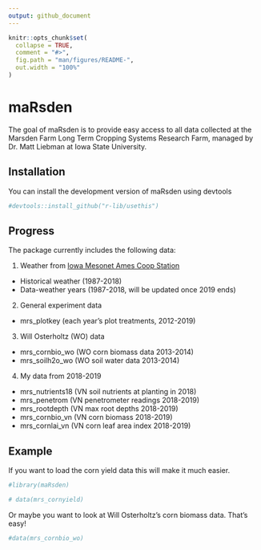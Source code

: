 ```yaml
---
output: github_document
---
```


<!-- README.md is generated from README.Rmd. Please edit that file -->

```r
knitr::opts_chunk$set(
  collapse = TRUE,
  comment = "#>",
  fig.path = "man/figures/README-",
  out.width = "100%"
)
```

# maRsden

<!-- badges: start -->
<!-- badges: end -->

The goal of maRsden is to provide easy access to all data collected at the Marsden Farm Long Term Cropping Systems Research Farm, managed by Dr. Matt Liebman at Iowa State University. 

## Installation

You can install the development version of maRsden using devtools

``` r
#devtools::install_github("r-lib/usethis")
```

## Progress

The package currently includes the following data:

1. Weather from [Iowa Mesonet Ames Coop Station](https://mesonet.agron.iastate.edu/) 
  + Historical weather (1987-2018)
  + Data-weather years (1987-2018, will be updated once 2019 ends) 
2. General experiment data
  + mrs_plotkey (each year's plot treatments, 2012-2019)
3. Will Osterholtz (WO) data
  + mrs_cornbio_wo (WO corn biomass data 2013-2014)
  + mrs_soilh2o_wo (WO soil water data 2013-2014)
4. My data from 2018-2019
  + mrs_nutrients18 (VN soil nutrients at planting in 2018)
  + mrs_penetrom (VN penetrometer readings 2018-2019)
  + mrs_rootdepth (VN max root depths 2018-2019)
  + mrs_cornbio_vn (VN corn biomass 2018-2019)
  + mrs_cornlai_vn (VN corn leaf area index 2018-2019)

## Example

If you want to load the corn yield data this will make it much easier. 

```r
#library(maRsden)

# data(mrs_cornyield)
```

Or maybe you want to look at Will Osterholtz's corn biomass data. That's easy!
```r
#data(mrs_cornbio_wo)
```
